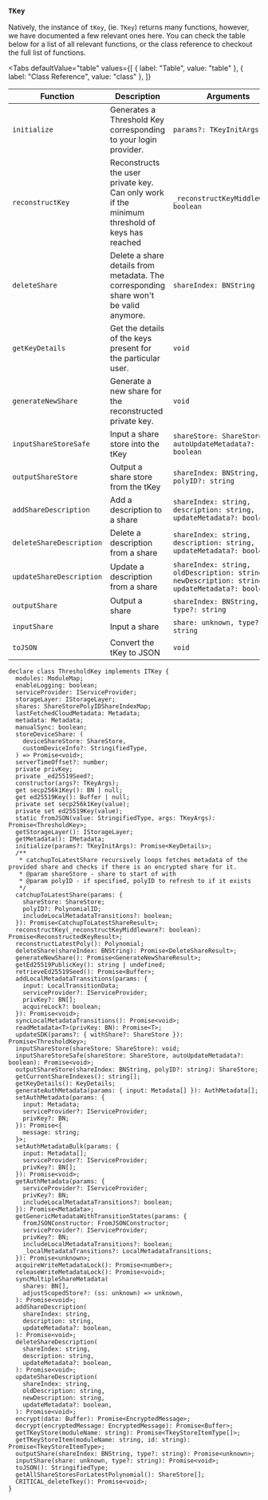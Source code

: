 
### `TKey`

Natively, the instance of `tKey`, (ie. `TKey`) returns many functions, however, we have documented a
few relevant ones here. You can check the table below for a list of all relevant functions, or the
class reference to checkout the full list of functions.

<Tabs
  defaultValue="table"
  values={[
    { label: "Table", value: "table" },
    { label: "Class Reference", value: "class" },
  ]}
>

<TabItem value="table">

| Function                 | Description                                                                                   | Arguments                                                                                      | Return                   |
| ------------------------ | --------------------------------------------------------------------------------------------- | ---------------------------------------------------------------------------------------------- | ------------------------ |
| `initialize`             | Generates a Threshold Key corresponding to your login provider.                               | `params?: TKeyInitArgs`                                                                        | `KeyDetails`             |
| `reconstructKey`         | Reconstructs the user private key. Can only work if the minimum threshold of keys has reached | `_reconstructKeyMiddleware?: boolean`                                                          | `ReconstructedKeyResult` |
| `deleteShare`            | Delete a share details from metadata. The corresponding share won't be valid anymore.         | `shareIndex: BNString`                                                                         | `DeleteShareResult`      |
| `getKeyDetails`          | Get the details of the keys present for the particular user.                                  | `void`                                                                                         | `KeyDetails`             |
| `generateNewShare`       | Generate a new share for the reconstructed private key.                                       | `void`                                                                                         | `GenerateNewShareResult` |
| `inputShareStoreSafe`    | Input a share store into the tKey                                                             | `shareStore: ShareStore, autoUpdateMetadata?: boolean`                                         | `void`                   |
| `outputShareStore`       | Output a share store from the tKey                                                            | `shareIndex: BNString, polyID?: string`                                                        | `ShareStore`             |
| `addShareDescription`    | Add a description to a share                                                                  | `shareIndex: string, description: string, updateMetadata?: boolean`                            | `void`                   |
| `deleteShareDescription` | Delete a description from a share                                                             | `shareIndex: string, description: string, updateMetadata?: boolean`                            | `void`                   |
| `updateShareDescription` | Update a description from a share                                                             | `shareIndex: string, oldDescription: string, newDescription: string, updateMetadata?: boolean` | `void`                   |
| `outputShare`            | Output a share                                                                                | `shareIndex: BNString, type?: string`                                                          | `unknown`                |
| `inputShare`             | Input a share                                                                                 | `share: unknown, type?: string`                                                                | `void`                   |
| `toJSON`                 | Convert the tKey to JSON                                                                      | `void`                                                                                         | `StringifiedType`        |

</TabItem>

<TabItem value="class">

```tsx
declare class ThresholdKey implements ITKey {
  modules: ModuleMap;
  enableLogging: boolean;
  serviceProvider: IServiceProvider;
  storageLayer: IStorageLayer;
  shares: ShareStorePolyIDShareIndexMap;
  lastFetchedCloudMetadata: Metadata;
  metadata: Metadata;
  manualSync: boolean;
  storeDeviceShare: (
    deviceShareStore: ShareStore,
    customDeviceInfo?: StringifiedType,
  ) => Promise<void>;
  serverTimeOffset?: number;
  private privKey;
  private _ed25519Seed?;
  constructor(args?: TKeyArgs);
  get secp256k1Key(): BN | null;
  get ed25519Key(): Buffer | null;
  private set secp256k1Key(value);
  private set ed25519Key(value);
  static fromJSON(value: StringifiedType, args: TKeyArgs): Promise<ThresholdKey>;
  getStorageLayer(): IStorageLayer;
  getMetadata(): IMetadata;
  initialize(params?: TKeyInitArgs): Promise<KeyDetails>;
  /**
   * catchupToLatestShare recursively loops fetches metadata of the provided share and checks if there is an encrypted share for it.
   * @param shareStore - share to start of with
   * @param polyID - if specified, polyID to refresh to if it exists
   */
  catchupToLatestShare(params: {
    shareStore: ShareStore;
    polyID?: PolynomialID;
    includeLocalMetadataTransitions?: boolean;
  }): Promise<CatchupToLatestShareResult>;
  reconstructKey(_reconstructKeyMiddleware?: boolean): Promise<ReconstructedKeyResult>;
  reconstructLatestPoly(): Polynomial;
  deleteShare(shareIndex: BNString): Promise<DeleteShareResult>;
  generateNewShare(): Promise<GenerateNewShareResult>;
  getEd25519PublicKey(): string | undefined;
  retrieveEd25519Seed(): Promise<Buffer>;
  addLocalMetadataTransitions(params: {
    input: LocalTransitionData;
    serviceProvider?: IServiceProvider;
    privKey?: BN[];
    acquireLock?: boolean;
  }): Promise<void>;
  syncLocalMetadataTransitions(): Promise<void>;
  readMetadata<T>(privKey: BN): Promise<T>;
  updateSDK(params?: { withShare?: ShareStore }): Promise<ThresholdKey>;
  inputShareStore(shareStore: ShareStore): void;
  inputShareStoreSafe(shareStore: ShareStore, autoUpdateMetadata?: boolean): Promise<void>;
  outputShareStore(shareIndex: BNString, polyID?: string): ShareStore;
  getCurrentShareIndexes(): string[];
  getKeyDetails(): KeyDetails;
  generateAuthMetadata(params: { input: Metadata[] }): AuthMetadata[];
  setAuthMetadata(params: {
    input: Metadata;
    serviceProvider?: IServiceProvider;
    privKey?: BN;
  }): Promise<{
    message: string;
  }>;
  setAuthMetadataBulk(params: {
    input: Metadata[];
    serviceProvider?: IServiceProvider;
    privKey?: BN[];
  }): Promise<void>;
  getAuthMetadata(params: {
    serviceProvider?: IServiceProvider;
    privKey?: BN;
    includeLocalMetadataTransitions?: boolean;
  }): Promise<Metadata>;
  getGenericMetadataWithTransitionStates(params: {
    fromJSONConstructor: FromJSONConstructor;
    serviceProvider?: IServiceProvider;
    privKey?: BN;
    includeLocalMetadataTransitions?: boolean;
    _localMetadataTransitions?: LocalMetadataTransitions;
  }): Promise<unknown>;
  acquireWriteMetadataLock(): Promise<number>;
  releaseWriteMetadataLock(): Promise<void>;
  syncMultipleShareMetadata(
    shares: BN[],
    adjustScopedStore?: (ss: unknown) => unknown,
  ): Promise<void>;
  addShareDescription(
    shareIndex: string,
    description: string,
    updateMetadata?: boolean,
  ): Promise<void>;
  deleteShareDescription(
    shareIndex: string,
    description: string,
    updateMetadata?: boolean,
  ): Promise<void>;
  updateShareDescription(
    shareIndex: string,
    oldDescription: string,
    newDescription: string,
    updateMetadata?: boolean,
  ): Promise<void>;
  encrypt(data: Buffer): Promise<EncryptedMessage>;
  decrypt(encryptedMessage: EncryptedMessage): Promise<Buffer>;
  getTKeyStore(moduleName: string): Promise<TkeyStoreItemType[]>;
  getTKeyStoreItem(moduleName: string, id: string): Promise<TkeyStoreItemType>;
  outputShare(shareIndex: BNString, type?: string): Promise<unknown>;
  inputShare(share: unknown, type?: string): Promise<void>;
  toJSON(): StringifiedType;
  getAllShareStoresForLatestPolynomial(): ShareStore[];
  CRITICAL_deleteTkey(): Promise<void>;
}
```

</TabItem>

</Tabs>
